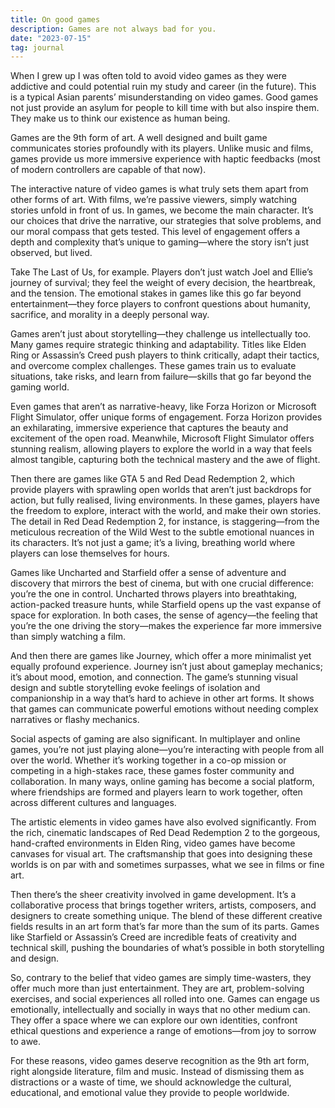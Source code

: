 ```yaml
---
title: On good games
description: Games are not always bad for you.
date: "2023-07-15"
tag: journal
---
```


When I grew up I was often told to avoid video games as they were addictive and could potential ruin my study and career (in the future). This is a typical Asian parents’ misunderstanding on video games. Good games not just provide an asylum for people to kill time with but also inspire them. They make us to think our existence as human being.

Games are the 9th form of art. A well designed and built game communicates stories profoundly with its players. Unlike music and films, games provide us more immersive experience with haptic feedbacks (most of modern controllers are capable of that now). 

The interactive nature of video games is what truly sets them apart from other forms of art. With films, we’re passive viewers, simply watching stories unfold in front of us. In games, we become the main character. It’s our choices that drive the narrative, our strategies that solve problems, and our moral compass that gets tested. This level of engagement offers a depth and complexity that’s unique to gaming—where the story isn’t just observed, but lived.

Take The Last of Us, for example. Players don’t just watch Joel and Ellie’s journey of survival; they feel the weight of every decision, the heartbreak, and the tension. The emotional stakes in games like this go far beyond entertainment—they force players to confront questions about humanity, sacrifice, and morality in a deeply personal way.

Games aren’t just about storytelling—they challenge us intellectually too. Many games require strategic thinking and adaptability. Titles like Elden Ring or Assassin’s Creed push players to think critically, adapt their tactics, and overcome complex challenges. These games train us to evaluate situations, take risks, and learn from failure—skills that go far beyond the gaming world.

Even games that aren’t as narrative-heavy, like Forza Horizon or Microsoft Flight Simulator, offer unique forms of engagement. Forza Horizon provides an exhilarating, immersive experience that captures the beauty and excitement of the open road. Meanwhile, Microsoft Flight Simulator offers stunning realism, allowing players to explore the world in a way that feels almost tangible, capturing both the technical mastery and the awe of flight.

Then there are games like GTA 5 and Red Dead Redemption 2, which provide players with sprawling open worlds that aren’t just backdrops for action, but fully realised, living environments. In these games, players have the freedom to explore, interact with the world, and make their own stories. The detail in Red Dead Redemption 2, for instance, is staggering—from the meticulous recreation of the Wild West to the subtle emotional nuances in its characters. It’s not just a game; it’s a living, breathing world where players can lose themselves for hours.

Games like Uncharted and Starfield offer a sense of adventure and discovery that mirrors the best of cinema, but with one crucial difference: you’re the one in control. Uncharted throws players into breathtaking, action-packed treasure hunts, while Starfield opens up the vast expanse of space for exploration. In both cases, the sense of agency—the feeling that you’re the one driving the story—makes the experience far more immersive than simply watching a film.

And then there are games like Journey, which offer a more minimalist yet equally profound experience. Journey isn’t just about gameplay mechanics; it’s about mood, emotion, and connection. The game’s stunning visual design and subtle storytelling evoke feelings of isolation and companionship in a way that’s hard to achieve in other art forms. It shows that games can communicate powerful emotions without needing complex narratives or flashy mechanics.

Social aspects of gaming are also significant. In multiplayer and online games, you’re not just playing alone—you’re interacting with people from all over the world. Whether it’s working together in a co-op mission or competing in a high-stakes race, these games foster community and collaboration. In many ways, online gaming has become a social platform, where friendships are formed and players learn to work together, often across different cultures and languages.

The artistic elements in video games have also evolved significantly. From the rich, cinematic landscapes of Red Dead Redemption 2 to the gorgeous, hand-crafted environments in Elden Ring, video games have become canvases for visual art. The craftsmanship that goes into designing these worlds is on par with and sometimes surpasses, what we see in films or fine art.

Then there’s the sheer creativity involved in game development. It’s a collaborative process that brings together writers, artists, composers, and designers to create something unique. The blend of these different creative fields results in an art form that’s far more than the sum of its parts. Games like Starfield or Assassin’s Creed are incredible feats of creativity and technical skill, pushing the boundaries of what’s possible in both storytelling and design.

So, contrary to the belief that video games are simply time-wasters, they offer much more than just entertainment. They are art, problem-solving exercises, and social experiences all rolled into one. Games can engage us emotionally, intellectually and socially in ways that no other medium can. They offer a space where we can explore our own identities, confront ethical questions and experience a range of emotions—from joy to sorrow to awe.

For these reasons, video games deserve recognition as the 9th art form, right alongside literature, film and music. Instead of dismissing them as distractions or a waste of time, we should acknowledge the cultural, educational, and emotional value they provide to people worldwide.
